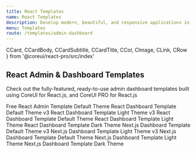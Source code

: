 ```yaml
---
title: React Templates
name: React Templates
description: Develop modern, beautiful, and responsive applications in half the time with high-performing and easy-to-customize react admin panels to cover any requirement.
menu: Templates
route: /templates/admin-dashboard
---
```


  CCard,
  CCardBody,
  CCardSubtitle,
  CCardTitle,
  CCol,
  CImage,
  CLink,
  CRow 
} from '@coreui/react-pro/src/index'

## React Admin & Dashboard Templates

Check out the fully-featured, ready-to-use admin dashboard templates built using CoreUI for React.js, and CoreUI PRO for React.js

<CRow>
  <CCol md={6}>
    <CCard className="mb-4">
      <CCardBody>
        <CLink className="text-decoration-none text-reset" href="https://coreui.io/product/free-react-admin-template/" target="_blank">
          <CCardTitle>Free React Admin Template</CCardTitle>
          <CCardSubtitle className="mb-3 text-muted">Default Theme</CCardSubtitle>
          <CImage className="rounded shadow-sm" fluid src="https://coreui.io/images/templates/coreui_free_1440.webp" alt=""/>
        </CLink>
      </CCardBody>
    </CCard>
  </CCol>
  <CCol md={6}>
    <CCard className="mb-4">
      <CCardBody>
        <CLink className="text-decoration-none text-reset" href="https://coreui.io/product/react-dashboard-template/?theme=default-v3" target="_blank">
          <CCardTitle>React Dashboard Template</CCardTitle>
          <CCardSubtitle className="mb-3 text-muted">Default Theme v3</CCardSubtitle>
          <CImage className="rounded shadow-sm" fluid src="https://coreui.io/images/templates/coreui_pro_default_v3_1440.webp" alt=""/>
        </CLink>
      </CCardBody>
    </CCard>
  </CCol>
  <CCol md={6}>
    <CCard className="mb-4">
      <CCardBody>
        <CLink className="text-decoration-none text-reset" href="https://coreui.io/product/react-dashboard-template/?theme=light-v3" target="_blank">
          <CCardTitle>React Dashboard Template</CCardTitle>
          <CCardSubtitle className="mb-3 text-muted">Light Theme v3</CCardSubtitle>
          <CImage className="rounded shadow-sm" fluid src="https://coreui.io/images/templates/coreui_pro_light_v3_1440.webp" alt=""/>
        </CLink>
      </CCardBody>
    </CCard>
  </CCol>
  <CCol md={6}>
    <CCard className="mb-4">
      <CCardBody>
        <CLink className="text-decoration-none text-reset" href="https://coreui.io/product/react-dashboard-template/?theme=default" target="_blank">
          <CCardTitle>React Dashboard Template</CCardTitle>
          <CCardSubtitle className="mb-3 text-muted">Default Theme</CCardSubtitle>
          <CImage className="rounded shadow-sm" fluid src="https://coreui.io/images/templates/coreui_pro_default_1440.webp" alt=""/>
        </CLink>
      </CCardBody>
    </CCard>
  </CCol>
  <CCol md={6}>
    <CCard className="mb-4">
      <CCardBody>
        <CLink className="text-decoration-none text-reset" href="https://coreui.io/product/react-dashboard-template/?theme=light" target="_blank">
          <CCardTitle>React Dashboard Template</CCardTitle>
          <CCardSubtitle className="mb-3 text-muted">Light Theme</CCardSubtitle>
          <CImage className="rounded shadow-sm" fluid src="https://coreui.io/images/templates/coreui_pro_light_1440.webp" alt=""/>
        </CLink>
      </CCardBody>
    </CCard>
  </CCol>
  <CCol md={6}>
    <CCard className="mb-4">
      <CCardBody>
        <CLink className="text-decoration-none text-reset" href="https://coreui.io/product/react-dashboard-template/?theme=dark" target="_blank">
          <CCardTitle>React Dashboard Template</CCardTitle>
          <CCardSubtitle className="mb-3 text-muted">Dark Theme</CCardSubtitle>
          <CImage className="rounded shadow-sm" fluid src="https://coreui.io/images/templates/coreui_pro_dark_1440.webp" alt=""/>
        </CLink>
      </CCardBody>
    </CCard>
  </CCol>

  <CCol md={6}>
    <CCard className="mb-4">
      <CCardBody>
        <CLink className="text-decoration-none text-reset" href="https://coreui.io/product/next-js-dashboard-template/?theme=default-v3" target="_blank">
          <CCardTitle>Next.js Dashboard Template</CCardTitle>
          <CCardSubtitle className="mb-3 text-muted">Default Theme v3</CCardSubtitle>
          <CImage className="rounded shadow-sm" fluid src="https://coreui.io/images/templates/coreui_pro_default_v3_1440.webp" alt=""/>
        </CLink>
      </CCardBody>
    </CCard>
  </CCol>
  <CCol md={6}>
    <CCard className="mb-4">
      <CCardBody>
        <CLink className="text-decoration-none text-reset" href="https://coreui.io/product/next-js-dashboard-template/?theme=light-v3" target="_blank">
          <CCardTitle>Next.js Dashboard Template</CCardTitle>
          <CCardSubtitle className="mb-3 text-muted">Light Theme v3</CCardSubtitle>
          <CImage className="rounded shadow-sm" fluid src="https://coreui.io/images/templates/coreui_pro_light_v3_1440.webp" alt=""/>
        </CLink>
      </CCardBody>
    </CCard>
  </CCol>
  <CCol md={6}>
    <CCard className="mb-4">
      <CCardBody>
        <CLink className="text-decoration-none text-reset" href="https://coreui.io/product/next-js-dashboard-template/?theme=default" target="_blank">
          <CCardTitle>Next.js Dashboard Template</CCardTitle>
          <CCardSubtitle className="mb-3 text-muted">Default Theme</CCardSubtitle>
          <CImage className="rounded shadow-sm" fluid src="https://coreui.io/images/templates/coreui_pro_default_1440.webp" alt=""/>
        </CLink>
      </CCardBody>
    </CCard>
  </CCol>
  <CCol md={6}>
    <CCard className="mb-4">
      <CCardBody>
        <CLink className="text-decoration-none text-reset" href="https://coreui.io/product/next-js-dashboard-template/?theme=light" target="_blank">
          <CCardTitle>Next.js Dashboard Template</CCardTitle>
          <CCardSubtitle className="mb-3 text-muted">Light Theme</CCardSubtitle>
          <CImage className="rounded shadow-sm" fluid src="https://coreui.io/images/templates/coreui_pro_light_1440.webp" alt=""/>
        </CLink>
      </CCardBody>
    </CCard>
  </CCol>
  <CCol md={6}>
    <CCard className="mb-4">
      <CCardBody>
        <CLink className="text-decoration-none text-reset" href="https://coreui.io/product/next-js-dashboard-template/?theme=dark" target="_blank">
          <CCardTitle>Next.js Dashboard Template</CCardTitle>
          <CCardSubtitle className="mb-3 text-muted">Dark Theme</CCardSubtitle>
          <CImage className="rounded shadow-sm" fluid src="https://coreui.io/images/templates/coreui_pro_dark_1440.webp" alt=""/>
        </CLink>
      </CCardBody>
    </CCard>
  </CCol>
</CRow>